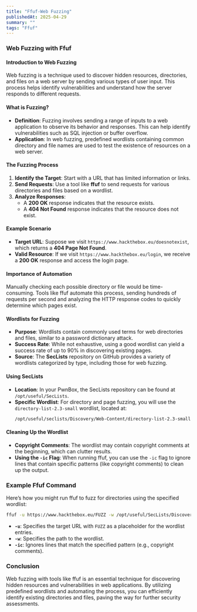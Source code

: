 ```yaml
---
title: "Ffuf-Web Fuzzing"
publishedAt: 2025-04-29
summary: ""
tags: "Ffuf"
---
```


### Web Fuzzing with Ffuf

#### Introduction to Web Fuzzing
Web fuzzing is a technique used to discover hidden resources, directories, and files on a web server by sending various types of user input. This process helps identify vulnerabilities and understand how the server responds to different requests.

#### What is Fuzzing?
- **Definition**: Fuzzing involves sending a range of inputs to a web application to observe its behavior and responses. This can help identify vulnerabilities such as SQL injection or buffer overflow.
- **Application**: In web fuzzing, predefined wordlists containing common directory and file names are used to test the existence of resources on a web server.

#### The Fuzzing Process
1. **Identify the Target**: Start with a URL that has limited information or links.
2. **Send Requests**: Use a tool like **ffuf** to send requests for various directories and files based on a wordlist.
3. **Analyze Responses**:
   - A **200 OK** response indicates that the resource exists.
   - A **404 Not Found** response indicates that the resource does not exist.

#### Example Scenario
- **Target URL**: Suppose we visit `https://www.hackthebox.eu/doesnotexist`, which returns a **404 Page Not Found**.
- **Valid Resource**: If we visit `https://www.hackthebox.eu/login`, we receive a **200 OK** response and access the login page.

#### Importance of Automation
Manually checking each possible directory or file would be time-consuming. Tools like ffuf automate this process, sending hundreds of requests per second and analyzing the HTTP response codes to quickly determine which pages exist.

#### Wordlists for Fuzzing
- **Purpose**: Wordlists contain commonly used terms for web directories and files, similar to a password dictionary attack.
- **Success Rate**: While not exhaustive, using a good wordlist can yield a success rate of up to 90% in discovering existing pages.
- **Source**: The **SecLists** repository on GitHub provides a variety of wordlists categorized by type, including those for web fuzzing.

#### Using SecLists
- **Location**: In your PwnBox, the SecLists repository can be found at `/opt/useful/SecLists`.
- **Specific Wordlist**: For directory and page fuzzing, you will use the `directory-list-2.3-small` wordlist, located at:
  ```bash
  /opt/useful/seclists/Discovery/Web-Content/directory-list-2.3-small.txt
  ```

#### Cleaning Up the Wordlist
- **Copyright Comments**: The wordlist may contain copyright comments at the beginning, which can clutter results.
- **Using the `-ic` Flag**: When running ffuf, you can use the `-ic` flag to ignore lines that contain specific patterns (like copyright comments) to clean up the output.

### Example Ffuf Command
Here’s how you might run ffuf to fuzz for directories using the specified wordlist:

```bash
ffuf -u https://www.hackthebox.eu/FUZZ -w /opt/useful/SecLists/Discovery/Web-Content/directory-list-2.3-small.txt -ic
```

- **`-u`**: Specifies the target URL with `FUZZ` as a placeholder for the wordlist entries.
- **`-w`**: Specifies the path to the wordlist.
- **`-ic`**: Ignores lines that match the specified pattern (e.g., copyright comments).

### Conclusion
Web fuzzing with tools like ffuf is an essential technique for discovering hidden resources and vulnerabilities in web applications. By utilizing predefined wordlists and automating the process, you can efficiently identify existing directories and files, paving the way for further security assessments.